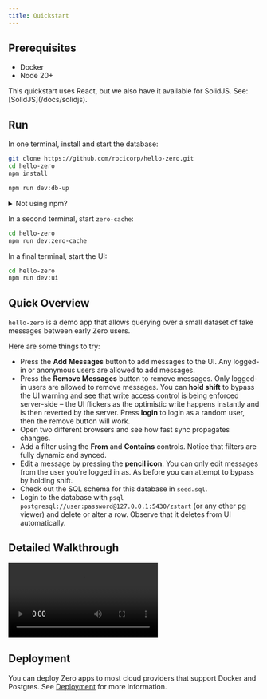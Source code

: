 ```yaml
---
title: Quickstart
---
```


## Prerequisites

- Docker
- Node 20+

<Note type="note">
  This quickstart uses React, but we also have it available for SolidJS. See:
  [SolidJS](/docs/solidjs).
</Note>

## Run

In one terminal, install and start the database:

```bash
git clone https://github.com/rocicorp/hello-zero.git
cd hello-zero
npm install

npm run dev:db-up
```

<details>
<summary>Not using npm?</summary>

Zero (the server part) depends on `@rocicorp/zero-sqlite3` which is a binary.
Non [npm](https://www.npmjs.com/) package managers do not run `postinstall`
scripts by default. To allow the binary to be correctly installed you can enable
the install scripts by modifying your `package.json`.

### pnpm

To allow SQLite to be installed correctly for [pnpm](https://pnpm.io/), you need
to add the
[pnpm.onlyBuiltDependencies](https://pnpm.io/package_json#pnpmonlybuiltdependencies)
field to your `package.json`:

```json
"pnpm": {
  "onlyBuiltDependencies": [
    "@rocicorp/zero-sqlite3"
  ]
}
```

### Bun

To allow SQLite to be installed correctly for [Bun](https://bun.sh/), you need
to add the
[trustedDependencies](https://bun.sh/guides/install/trusted)
field to your `package.json`:

```json
"trustedDependencies": [
  "@rocicorp/zero-sqlite3"
],
```

</details>

In a second terminal, start `zero-cache`:

```bash
cd hello-zero
npm run dev:zero-cache
```

In a final terminal, start the UI:

```bash
cd hello-zero
npm run dev:ui
```

## Quick Overview

`hello-zero` is a demo app that allows querying over a small dataset of fake messages between early Zero users.

Here are some things to try:

- Press the **Add Messages** button to add messages to the UI. Any logged-in or anonymous users are allowed to add messages.
- Press the **Remove Messages** button to remove messages. Only logged-in users are allowed to remove messages. You can **hold shift** to bypass the UI warning and see that write access control is being enforced server-side – the UI flickers as the optimistic write happens instantly and is then reverted by the server. Press **login** to login as a random user, then the remove button will work.
- Open two different browsers and see how fast sync propagates changes.
- Add a filter using the **From** and **Contains** controls. Notice that filters are fully dynamic and synced.
- Edit a message by pressing the **pencil icon**. You can only edit messages from the user you’re logged in as. As before you can attempt to bypass by holding shift.
- Check out the SQL schema for this database in `seed.sql`.
- Login to the database with `psql postgresql://user:password@127.0.0.1:5430/zstart` (or any other pg viewer) and delete or alter a row. Observe that it deletes from UI automatically.

## Detailed Walkthrough

<Video
  src="https://d2nzlypqdo5xbb.cloudfront.net/video/detailed-walkthrough.mp4"
  alt="Detailed UI and code walkthrough"
/>

## Deployment

You can deploy Zero apps to most cloud providers that support Docker and Postgres. See [Deployment](/docs/deployment) for more information.
